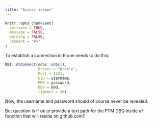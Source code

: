 ```yaml
---
title: "Access issues"
---
```


```r
knitr::opts_chunk$set(
  collapse = TRUE,
  message = FALSE,
  warning = FALSE,
  comment = "#>"
)
```

To establish a connection in R one needs to do this:

```r
DBI::dbConnect(odbc::odbc(),
               Driver = "Oracle",
               Port = 1521,
               UID = username,
               PWD = password,
               DBQ = DBQ,
               timeout = 20)
```

Now, the username and password should of course never be revealed.

But question is if ok to provide a text path for the FTM DBQ inside af function that will reside on github.com?
